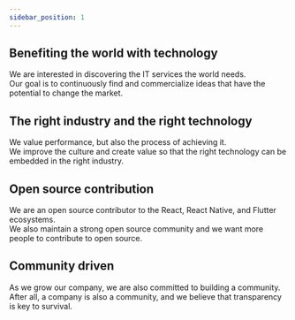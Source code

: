 ```yaml
---
sidebar_position: 1
---
```



<IcLogoIntroLoop />

<div className="mdx-item">
  <h2>Benefiting the world with technology</h2>

  We are interested in discovering the IT services the world needs.<br/>
  Our goal is to continuously find and commercialize ideas that have the potential to change the market.<br />
</div>

<div className="mdx-item mdx-align-right">
  <h2>The right industry and the right technology</h2>

  We value performance, but also the process of achieving it.<br/>
  We improve the culture and create value so that the right technology can be embedded in the right industry.<br/>
</div>

<div className="mdx-item">

<h2>Open source contribution</h2>

We are an open source contributor to the React, React Native, and Flutter ecosystems.<br/>
We also maintain a strong open source community and we want more people to contribute to open source.

</div>

<div className="mdx-item mdx-align-right">

<h2>Community driven</h2>

As we grow our company, we are also committed to building a community.<br/>
After all, a company is also a community, and we believe that transparency is key to survival.<br/>

</div>
